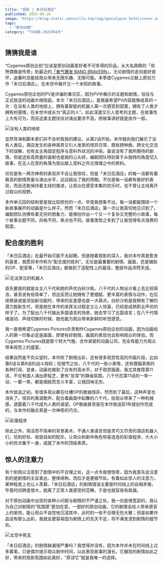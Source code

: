 ```yaml
---
title: "观影 | 末日后酒店"
published: 2025-06-26
image: "https://blog-static.xeonzilla.top/img/apocalypse_hotel/cover.avif"
tags: 
  - "原创动画"
category: "TV动画-2025年4月"
---
```

## 猜猜我是谁
“Cygames原创企划”应该是原创动画爱好者不可多得的珍品，从大名鼎鼎的「佐贺偶像是传奇」到最近的[「勇气爆发 BANG BRAVERN」](/posts/bang_bravern)，无论剧情的走向是好是坏，追番时总能给观众带来无限乐趣、无限可能。本季度Cygames又献上原创力作「末日后酒店」，在末世中展开又一个未知的故事。

Cygames原创企划的PV是诈骗的重灾区，因为PV中展示的主题和剧情，往往与正式放送的动画大相径庭。本次「末日后酒店」，是我最希望PV内容能够成真的一次：在没有人类的地球上，拥有着智能的机器人第一次感受到寂寞，拥有了人类才拥有的感情，在末世中成长为“真正的人”。如此深邃又引人思考的主题，在故事性上大有可为，而且这类主题往往对演出要求不高，把故事讲好就是佳作一部。

![没有人类的地球](https://blog-static.xeonzilla.top/img/apocalypse_hotel/01.avif "没有人类的地球")

显然导演和脚本家们并不会听取我的建议，从第2话开始，本作就向我们展示了没有人类后，酒店发生的各种离奇又引人发笑的怪异日常，既有跨种族、跨文化交流下的误解，也有女主角固定程序与意料外状况的冲突。虽说没有了我所期待的剧情，但是这些高质量的喜剧也是我的心头好。编剧团队特别善于从独特的角度切入故事，在无人在意的角落为观众献上意料之外又情理之中的笑料。

仅仅是有一两次神奇的表现并不会让我惊叹，但是「末日后酒店」的每一话都有着极高的剧情质量与演出水平，远远超出了我的预期。不仅是每一话都有极好的表现，而且还能保持着主线的推进，让观众在感受本集的欢乐时，也不曾让主线离开过观众的视野。

本作单元回的结构曾是我比较担忧的一点，毕竟我想象不出，每一话都能围绕一个新故事展开的动画是什么样子。然而「末日后酒店」第一次让我真切地见识到了。编剧团队仿佛有着无穷的想象力，能够创作出一个又一个复杂又完整的小故事，每个故事主题不同，风格不同，笑点也不同。故事类型之多到了让我觉得有点浪费的程度。

## 配合度的胜利
「末日后酒店」在最开始可能不太起眼，但是随着观影的深入，我对本作真是愈发的喜爱，我愿将本作称为“配合度的胜利”。无论是最重要的剧情、画面，还是辅助的OP、配音等，「末日后酒店」都做到了适配性上的最佳，整部作品浑然天成。

![无法哭泣的机器人](https://blog-static.xeonzilla.top/img/apocalypse_hotel/02.avif "无法哭泣的机器人")

首先要提的就是女主八千代和她的声优白砂沙帆。八千代的人物设计看上去比较简洁，甚至说有些简单了，但这反而让她拥有了更细腻、更丰富的表情与动作，在后续换装或是添加新功能时，带来的反差感也是一大萌点。白砂沙帆是我稍有了解的潜力股新生代，但是她在本作的发挥太过稳定又让人惊喜，已经是成熟职业声优的样子了。为了配出八千代输出多国语言的场景，她去学习了五国语言；在八千代情绪波动、声线切换的时候，她也能为观众带来新鲜的听觉感受。

我一直很希望Cygames Pictures负责制作Cygames原创企划的动画，因为动画给人的第一印象必定是画面，即使有好剧情，画面的表现也会影响观众的体验。而Cygames Pictures就是那个财大气粗、合作紧密的动画公司，完全有能力为观众带来视觉上的盛宴。

结果自然是不负众望的，本作除了剧情出彩，还有很多观赏性高的作画片段，比如第6话与第8话的战斗戏码；在细节之处，八千代的一些小表情，还有狸猫家族的各种打闹、变身，动画也做到了应有的高水平。对于观赏画面，我尤其推荐第11话，不仅有国人演出廖程芝，更有“反常”的静谧氛围，八千代在第11话的一举一动、一颦一笑，都是细腻而含义丰富，让我回味无穷。

本作放送之初，有很多观众都在吐槽OP的歌曲怪异，然而到了最后，这种声音也消失了。怪异的离调歌声，配合着画面中起舞的八千代，给观众带来了一种机械感，透露着八千代成为人类的渴望。OP歌曲甚至是在本作放送前1年就创作完成的，与本作的融合真是一次神奇的巧合。

![彩蛋程序](https://blog-static.xeonzilla.top/img/apocalypse_hotel/03.avif "彩蛋程序")

除此之外，简洁而不简单的背景美术，不通人类语言但是灵巧又尽责的酒店机器人们，恰到好处、收放自如的配乐，让观众和剧中角色惊喜连连的彩蛋程序，大大小小的优点集于一身，成就了本作的顶级素质。

## 惊人的注意力
有个别观众注意到了剧情中的不合理之处，这一点令我很惊奇，因为我首先会注意到的是剧情的主旨表达、整体结构，而后才是更细节处。有着如此惊人的注意力，某种程度上也让人羡慕。「末日后酒店」的剧情错误主要是时间线上的自相矛盾，毕竟时间跨度很大，脱离了正常人类感受的范畴，于是也就容易有疏漏。

对于原创动画中出现的各种小问题与剧情的不严谨之处，我一向是很宽容的，我认为自己对剧情的“氛围感”更加在意。一部好的原创动画，它的剧情会给人带来感官上的愉悦，能让观众不自觉地沉浸其中，此时的一些不合理无伤大雅；但是如果作品没有那么出彩，我就会更容易因为剧情上的先天不足，将不满发泄到剧情的细节处。

![太空中死去](https://blog-static.xeonzilla.top/img/apocalypse_hotel/04.avif "太空中死去")

「末日后酒店」的剧情缺漏很严重吗？我觉得并没有，因为本作并未在时间线上过多着笔，只是偶尔提示观众剧中时间，以此表现故事的漫长。它展现的剧情如此之好，带来的观影氛围如此美妙，“原谅它”就是我唯一的选择。
